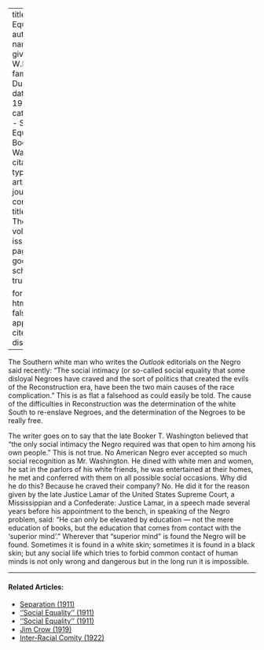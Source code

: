 
---
title: Social Equality
author:
  - name:
      given: W.E.B.
      family: Du Bois
date: May 1916
categories: 
  - Social Equality
  - Booker T. Washington
citation: 
  type: article-journal
  container-title: The Crisis
  volume: 12
  issue: 1
  page: 30
google-scholar: true

format:
  html:
    toc: false
    appendix-cite-as: display
---


The Southern white man who writes the *Outlook* editorials on the Negro said recently: "The social intimacy (or so-called social equality that some disloyal Negroes have craved and the sort of politics that created the evils of the Reconstruction era, have been the two main causes of the race complication." This is as flat a falsehood as could easily be told. The cause of the difficulties in Reconstruction was the determination of the white South to re-enslave Negroes, and the determination of the Negroes to be really free.

The writer goes on to say that the late Booker T. Washington believed that "the only social intimacy the Negro required was that open to him among his own people." This is not true. No American Negro ever accepted so much social recognition as Mr. Washington. He dined with white men and women, he sat in the parlors of his white friends, he was entertained at their homes, he met and conferred with them on all possible social occasions. Why did he do this? Because he craved their company? No. He did it for the reason given by the late Justice Lamar of the United States Supreme Court, a Mississippian and a Confederate: Justice Lamar, in a speech made several years before his appointment to the bench, in speaking of the Negro problem, said: "He can only be elevated by education --- not the mere education of books, but the education that comes from contact with the 'superior mind'." Wherever that "superior mind" is found the Negro will be found. Sometimes it is found in a white skin; sometimes it is found in a black skin; but any social life which tries to forbid common contact of human minds is not only wrong and dangerous but in the long run it is impossible.

<!-- Similar articles start here -->
<div  class="clear-wrap"></div>
<hr>
#### Related Articles:

* [Separation (1911)](/Volumes/01/04/separation.html)
* [''Social Equality'' (1911)](/Volumes/03/01/social_equality.html)
* [''Social Equality'' (1911)](/Volumes/01/03/social_equality.html)
* [Jim Crow (1919)](/Volumes/17/03/jim_crow.html)
* [Inter-Racial Comity (1922)](/Volumes/22/01/inter-racial_comity.html)

<!-- Similar articles end here -->